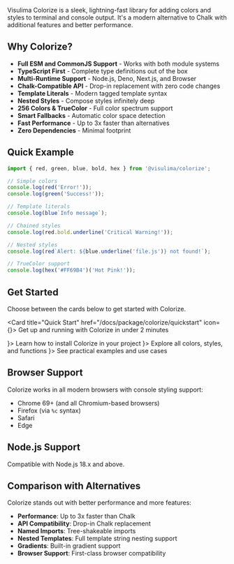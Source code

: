 
Visulima Colorize is a sleek, lightning-fast library for adding colors and styles to terminal and console output. It's a modern alternative to Chalk with additional features and better performance.

## Why Colorize?

- **Full ESM and CommonJS Support** - Works with both module systems
- **TypeScript First** - Complete type definitions out of the box
- **Multi-Runtime Support** - Node.js, Deno, Next.js, and Browser
- **Chalk-Compatible API** - Drop-in replacement with zero code changes
- **Template Literals** - Modern tagged template syntax
- **Nested Styles** - Compose styles infinitely deep
- **256 Colors & TrueColor** - Full color spectrum support
- **Smart Fallbacks** - Automatic color space detection
- **Fast Performance** - Up to 3x faster than alternatives
- **Zero Dependencies** - Minimal footprint

## Quick Example

```typescript
import { red, green, blue, bold, hex } from '@visulima/colorize';

// Simple colors
console.log(red('Error!'));
console.log(green('Success!'));

// Template literals
console.log(blue`Info message`);

// Chained styles
console.log(red.bold.underline('Critical Warning!'));

// Nested styles
console.log(red`Alert: ${blue.underline('file.js')} not found!`);

// TrueColor support
console.log(hex('#FF69B4')('Hot Pink!'));
```

## Get Started

Choose between the cards below to get started with Colorize.

<Card title="Quick Start" href="/docs/package/colorize/quickstart" icon={<Play size={20} />}>
    Get up and running with Colorize in under 2 minutes
</Card>

<CardGroup cols={3}>
    <Card title="Installation" href="/docs/package/colorize/installation" icon={<Zap size={20} />}>
        Learn how to install Colorize in your project
    </Card>
    <Card title="API Reference" href="/docs/package/colorize/api-reference" icon={<Palette size={20} />}>
        Explore all colors, styles, and functions
    </Card>
    <Card title="Examples" href="/docs/package/colorize/examples" icon={<Play size={20} />}>
        See practical examples and use cases
    </Card>
</CardGroup>

## Browser Support

Colorize works in all modern browsers with console styling support:
- Chrome 69+ (and all Chromium-based browsers)
- Firefox (via `%c` syntax)
- Safari
- Edge

## Node.js Support

Compatible with Node.js 18.x and above.

## Comparison with Alternatives

Colorize stands out with better performance and more features:

- **Performance**: Up to 3x faster than Chalk
- **API Compatibility**: Drop-in Chalk replacement
- **Named Imports**: Tree-shakeable imports
- **Nested Templates**: Full template string nesting support
- **Gradients**: Built-in gradient support
- **Browser Support**: First-class browser compatibility
